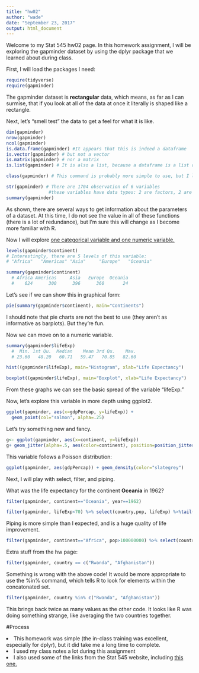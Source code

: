 ```yaml
---
title: "hw02"
author: "wade"
date: "September 23, 2017"
output: html_document
---
```


Welcome to my Stat 545 hw02 page. In this homework assignment, I will be exploring the gapminder dataset by using the dplyr package that we learned about during class.

First, I will load the packages I need:
```r
require(tidyverse)
require(gapminder)

```

The gapminder dataset is <b>rectangular</b> data, which means, as far as I can surmise, that if you look at all of the data at once it literally is shaped like a rectangle.

Next, let's "smell test" the data to get a feel for what it is like.

```r

dim(gapminder)
nrow(gapminder)
ncol(gapminder)
is.data.frame(gapminder) #It appears that this is indeed a dataframe
is.vector(gapminder) # but not a vector
is.matrix(gapminder) # nor a matrix
is.list(gapminder) # It is also a list, because a dataframe is a list of lists

class(gapminder) # This command is probably more simple to use, but I like when R yells TRUE or                     FALSE at me. According to this function, the dataset consists these classes:                     "tbl_df," "tbl" and "data.frame."

str(gapminder) # There are 1704 observation of 6 variables
                #these variables have data types: 2 are factors, 2 are integers, and 2 are                      numeric
summary(gapminder)

```
As shown, there are several ways to get information about the parameters of a dataset.
At this time, I do not see the value in all of these functions (there is a lot of redundance),
but I'm sure this will change as I become more familiar with R.

Now I will explore <u> one categorical variable and one numeric variable.</u>

```r
levels(gapminder$continent)
# Interestingly, there are 5 levels of this variable:
# "Africa"   "Americas" "Asia"     "Europe"   "Oceania"

summary(gapminder$continent)
  # Africa Americas     Asia   Europe  Oceania 
  #    624      300      396      360       24

```

Let's see if we can show this in graphical form:
```r
pie(summary(gapminder$continent), main="Continents")
```

I should note that pie charts are not the best to use (they aren't as informative as barplots). But they're fun.

Now we can move on to a numeric variable.

```r
summary(gapminder$lifeExp)
  #  Min. 1st Qu.  Median    Mean 3rd Qu.    Max. 
  # 23.60   48.20   60.71   59.47   70.85   82.60 

```

```r
hist((gapminder$lifeExp), main="Histogram", xlab="Life Expectancy")
```

```r
boxplot((gapminder$lifeExp), main="Boxplot", xlab="Life Expectancy")
```

From these graphs we can see the basic spread of the variable "lifeExp."

Now, let's explore this variable in more depth using ggplot2.
```r
ggplot(gapminder, aes(x=gdpPercap, y=lifeExp)) +
  geom_point(col="salmon", alpha=.25)
```

Let's try something new and fancy.
```r
g<- ggplot(gapminder, aes(x=continent, y=lifeExp))
g+ geom_jitter(alpha=.5, aes(color=continent), position=position_jitter(width=.2))
```

This variable follows a Poisson distribution:
```r
ggplot(gapminder, aes(gdpPercap)) + geom_density(color="slategrey")
```


Next, I will play with select, filter, and piping.

What was the life expectancy for the continent <b>Oceania</b> in 1962?

```r
filter(gapminder, continent=="Oceania", year==1962)

```

```r

filter(gapminder, lifeExp<70) %>% select(country,pop, lifeExp) %>%tail(10)

```

Piping is more simple than I expected, and is a huge quality of life improvement.

```r
filter(gapminder, continent=="Africa", pop>100000000) %>% select(country, pop, year) %>% head(3)
```

Extra stuff from the hw page:
```r
filter(gapminder, country == c("Rwanda", "Afghanistan"))
```

Something is wrong with the above code! It would be more appropriate to use the %in% command, which tells R to look for elements within the concatonated set.

```r
filter(gapminder, country %in% c("Rwanda", "Afghanistan"))
```

This brings back twice as many values as the other code. It looks like R was doing something strange, like averaging the two countries together.

#Process

<li>This homework was simple (the in-class training was excellent, especially for dplyr), but it did take me a long time to complete.</li>
<li> I used my class notes a lot during this assignment </li>
<li> I also used some of the links from the Stat 545 website, including <a href="http://zevross.com/blog/2014/08/04/beautiful-plotting-in-r-a-ggplot2-cheatsheet-3/">this one.</a> </li>




